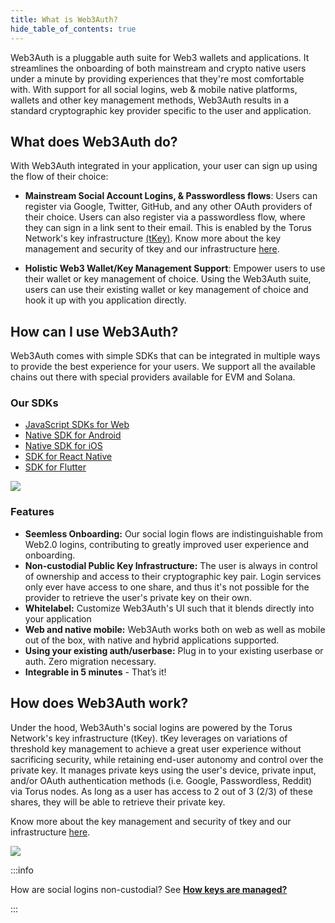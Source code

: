 ```yaml
---
title: What is Web3Auth?
hide_table_of_contents: true
---
```


Web3Auth is a pluggable auth suite for Web3 wallets and applications. It streamlines the onboarding of both mainstream and crypto native users under a
minute by providing experiences that they're most comfortable with. With support for all social logins, web & mobile native platforms, wallets and
other key management methods, Web3Auth results in a standard cryptographic key provider specific to the user and application.

## What does Web3Auth do?

<div style={{display: "flex", flexWrap: "wrap", gap: "10px"}}>
<div style={{flexBasis: "50%", flexGrow: "10"}}>

With Web3Auth integrated in your application, your user can sign up using the flow of their choice:

- **Mainstream Social Account Logins, & Passwordless flows**: Users can register via Google, Twitter, GitHub, and any other OAuth providers of their
  choice. Users can also register via a passwordless flow, where they can sign in a link sent to their email. This is enabled by the Torus Network's
  key infrastructure [(tKey)](https://github.com/tkey/tkey). Know more about the key management and security of tkey and our infrastructure
  [here](./key-management-and-security.mdx).

- **Holistic Web3 Wallet/Key Management Support**: Empower users to use their wallet or key management of choice. Using the Web3Auth suite, users can
  use their existing wallet or key management of choice and hook it up with you application directly.

## How can I use Web3Auth?

Web3Auth comes with simple SDKs that can be integrated in multiple ways to provide the best experience for your users. We support all the available
chains out there with special providers available for EVM and Solana.

### Our SDKs

- [JavaScript SDKs for Web](./api-reference/web/choosesdk.mdx)
- [Native SDK for Android](./api-reference/android/setting-up.mdx)
- [Native SDK for iOS](./api-reference/ios/setting-up.mdx)
- [SDK for React Native](./api-reference/react-native/setting-up.mdx)
- [SDK for Flutter](./api-reference/flutter/setting-up.mdx)

</div>
<div style={{flexBasis:"300px", flexGrow: "1", textAlign: "center" }} >
    <img src="/contents/web3auth-login-modal.png"/>
</div>
</div>

### Features

- **Seemless Onboarding:** Our social login flows are indistinguishable from Web2.0 logins, contributing to greatly improved user experience and
  onboarding.
- **Non-custodial Public Key Infrastructure:** The user is always in control of ownership and access to their cryptographic key pair. Login services
  only ever have access to one share, and thus it's not possible for the provider to retrieve the user's private key on their own.
- **Whitelabel:** Customize Web3Auth's UI such that it blends directly into your application
- **Web and native mobile:** Web3Auth works both on web as well as mobile out of the box, with native and hybrid applications supported.
- **Using your existing auth/userbase:** Plug in to your existing userbase or auth. Zero migration necessary.
- **Integrable in 5 minutes** - That’s it!

## How does Web3Auth work?

Under the hood, Web3Auth's social logins are powered by the Torus Network's key infrastructure (tKey). tKey leverages on variations of threshold key
management to achieve a great user experience without sacrificing security, while retaining end-user autonomy and control over the private key. It
manages private keys using the user's device, private input, and/or OAuth authentication methods (i.e. Google, Passwordless, Reddit) via Torus nodes.
As long as a user has access to 2 out of 3 (2/3) of these shares, they will be able to retrieve their private key.

Know more about the key management and security of tkey and our infrastructure [here](./key-management-and-security.mdx).

<div style={{ flexBasis: "300px", flexGrow: "1", textAlign: "center" }}>
  <img src="/contents/keyshares.png" style={{ alignSelf: "center", maxWidth: "100%" }} />
</div>

:::info

How are social logins non-custodial? See [**How keys are managed?**](./how-web3auth-works)

:::
